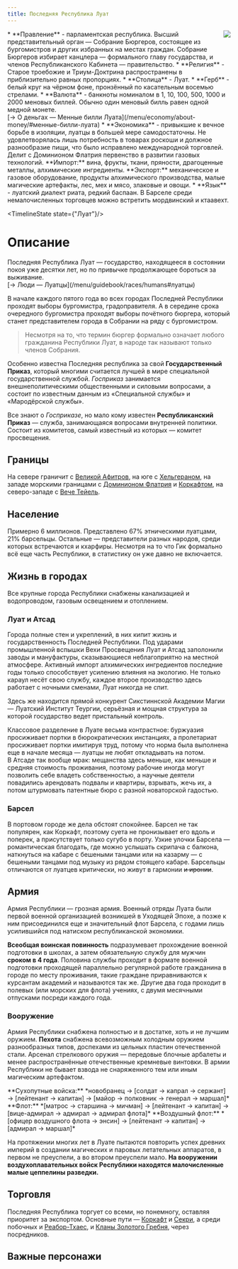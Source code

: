 ```yaml
---
title: Последняя Республика Луат
---
```


<ButtonCover src="pic.jpg" title="Последняя Республика Луат" author="Zhang Bo" authorHref="https://www.artstation.com/surperbobo" />
<BlockquoteBox text>
    <img src="../emblems/luat.png" style="float: right; max-width: 200px;"/>
    * **Правление** - парламентская республика.  
    Высший представительный орган — Собрание Бюргеров, состоящее из бургомистров и других избранных на местах граждан. Собрание Бюргеров избирает канцлера — формального главу государства, и членов Республиканского Кабинета — правительство.
    * **Религия** - Старое троебожие и Триум-Доктрина распространены в приблизительно равных пропорциях.
    * **Столица** - Луат.
    * **Герб** - белый круг на чёрном фоне, пронзённый по касательным восемью стрелами.
    * **Валюта** - банкноты номиналом в 1, 10, 100, 500, 1000 и 2000 меновых биллей. Обычно один меновый билль равен одной медной монете. <br/> [→ О деньгах — Менные билли Луата](/menu/economy/about-money/#менные-билли-луата)
    * **Экономика** - привыкшие к вечное борьбе в изоляции, луатцы в большей мере самодостаточны. Не удовлетворялась лишь потребность в товарах роскоши и должное разнообразие пищи, что было исправлено международной торговлей. Делит с Доминионом Флатрия первенство в развитии газовых технологий.  
    **Импорт:** вина, фрукты, ткани, пряности, драгоценные металлы, алхимические ингредиенты.  
    **Экспорт:** механическое и газовое оборудование, продукты алхимического производства, малые магические артефакты, лес, мех и мясо, злаковые и овощи.
    * **Язык** - луатский диалект риата, редкий баспаан. В Барселе среди немалочисленных торговцев можно встретить мордвинский и ктаавехт.
</BlockquoteBox>

<TimelineState state={"Луат"}/>

# Описание
<BlockquoteBox attention> 
    Последняя Республика Луат — государство, находящееся в состоянии покоя уже десятки лет, но по привычке продолжающее бороться за выживание. <br/>
    [→ Люди — Луатцы](/menu/guidebook/races/humans#луатцы)
</BlockquoteBox>

В начале каждого пятого года во всех городах Последней Республики проходят выборы бургомистра, градоправителя. А в середине срока очередного бургомистра проходят выборы почётного бюргера, который станет представителем города в Собрании на ряду с бургомистром. 
> Несмотря на то, что термин бюргер формально означает любого гражданина Республики Луат, в народе так называют только членов Собрания.

Особенно известна Последняя республика за свой **Государственный Приказ**, который многими считается лучшей в мире специальной государственной службой. *Госприказ* занимается внешнеполитическими общественными и силовыми вопросами, а состоит по известным данным из «Специальной службы» и «Мародёрской службы».

Все знают о *Госприказе*, но мало кому известен **Республиканский Приказ** — служба, занимающаяся вопросами внутренней политики. Состоит из комитетов, самый известный из которых — комитет просвещения.

## Границы
На севере граничит с [Великой Афитров](/menu/navigation/states/afitra), на юге с [Хельгераном](/menu/navigation/states/helgeran), на западе морскими границами с [Доминионом Флатрия](/menu/navigation/states/flatria) и [Коркафтом](/menu/navigation/states/korkaft), на северо-западе с [Вече Тейель](/menu/navigation/states/teyel).

## Население
Примерно 6 миллионов. Представлено 67% этническими луатцами, 21% барсельцы. Остальные — представители разных народов, среди которых встречаются и кхарфиры. Несмотря на то что Гик формально всё еще часть Республики, в статистику он уже давно не включается.

## Жизнь в городах
Все крупные города Республики снабжены канализацией и водопроводом, газовым освещением и отоплением.

### Луат и Атсад
Города полные стен и укреплений, в них кипит жизнь и государственность Последней Республики. Под ударами промышленной вспышки Вехи Просвещения Луат и Атсад заполонили заводы и мануфактуры, сказывающиеся неблагоприятно на местной атмосфере. Активный импорт алхимических ингредиентов последние годы только способствует усилению влияния на экологию. Не только караул несёт свою службу, каждое второе производство здесь работает с ночными сменами, Луат никогда не спит.

Здесь же находится прямой конкурент Сикстиннской Академии Магии — Луатский Институт Теургии, серьёзная и мощная структура за которой государство ведет пристальный контроль. 

Классовое разделение в Луате весьма контрастное: буржуазия просиживает портки в бюрократических инстанциях, а пролетариат просиживает портки имитируя труд, потому что норма была выполнена еще в начале месяца — луатцы не любят откладывать на потом.   
В Атсаде так вообще мрак: мещанства здесь меньше, как меньше и средняя стоимость проживания, поэтому рабочие иногда могут позволить себе владеть собственностью, а научные деятели повадились арендовать подвалы и квартиры, взрывать, жечь их, а потом штурмовать патентные бюро с разной новаторской гадостью.

### Барсел
В портовом городе же дела обстоят спокойнее. Барсел не так популярен, как Коркафт, поэтому суета не пронизывает его вдоль и поперек, а присутствует только сугубо в порту. Узкие улочки Барсела — романтическая благодать, где можно услышать скрипача с балкона, наткнуться на кабаре с бешеными танцами или на казарму — с бешеными танцами под музыку из рядом стоящего кабаре. Барсельцы отличаются от луатцев критически, но живут в гармонии ~~и иронии~~.

## Армия
Армия Республики — грозная армия. Военный отряды Луата были первой военной организацией возникшей в Уходящей Эпохе, а позже к ним присоединился еще и значительный флот Барсела, с годами лишь усилившийся под натиском республиканской экономики.

**Всеобщая воинская повинность** подразумевает прохождение военной подготовки в школах, а затем обязательную службу для мужчин **сроком в 4 года**. Половина службы проходит в формате военной подготовки проходящей параллельно регулярной работе гражданина в городе по месту проживания, такие граждане приравниваются к курсантам академий и называются так же. Другие два года проходит в полевых (или морских для флота) учениях, с двумя месячными отпусками посреди каждого года.

### Вооружение
Армия Республики снабжена полностью и в достатке, хоть и не лучшим оружием. **Пехота** снабжена всевозможным холодным оружием разнообразных типов, доспехами из цельных пластин отечественной стали. Арсенал стрелкового оружия — передовые блочные арбалеты и менее распространённые отечественные кремневые винтовки. В армии Республики не бывает взвода не снаряженного тем или иным магическим артефактом.

<BlockquoteBox text>
    **Сухопутные войска:** *новобранец → [солдат → капрал → сержант] → [лейтенант → капитан] → [майор → полковник → генерал → маршал]*
</BlockquoteBox>
<BlockquoteBox text>
    **Флот:** *[матрос → старшина → мичман] → [лейтенант → капитан] → [вице-адмирал → адмирал → адмирал флота]*
</BlockquoteBox>
<BlockquoteBox text>
    **Воздушный флот:** *[офицер воздушного флота → энсин] → [лейтенант → капитан] → [адмирал → маршал]*
</BlockquoteBox>

На протяжении многих лет в Луате пытаются повторить успех древних империй в создании магических и паровых летательных аппаратов, в первом не преуспели, а во втором преуспели мало. **На вооружении воздухоплавательных войск Республики находятся малочисленные малые цеппелины разведки.**

## Торговля
Последняя Республика торгует со всеми, но понемногу, оставляя приоритет за экспортом. Основные пути — [Коркафт](/menu/navigation/states/korkaft) и [Секри](/menu/navigation/states/sekri), а среди побочных и [Реабор-Тхаес](/menu/navigation/states/reabor-thaes), и [Кланы Золотого Гребня](/menu/navigation/states/clans), через посредников.

## Важные персонажи
<CharacterList stateFilter="Луат"/> 